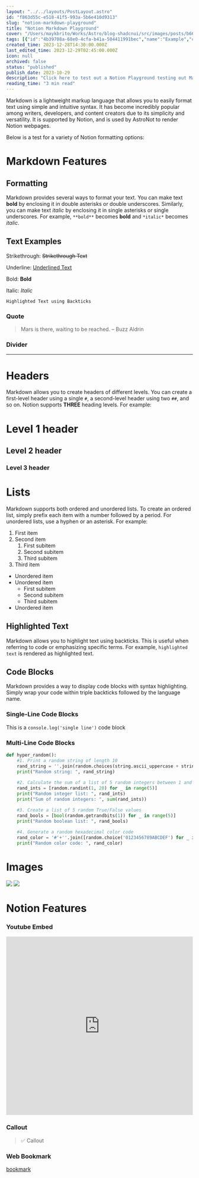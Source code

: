 ```yaml
---
layout: "../../layouts/PostLayout.astro"
id: "f863d55c-e518-41f5-993a-5b6e410d9313"
slug: "notion-markdown-playground"
title: "Notion Markdown Playground"
cover: "/Users/maykbrito/Works/Astro/blog-shadcnui/src/images/posts/b66f8d47a95064a61bd5e9ddc25aeebaa5356679bac5ceca7d3e26ef797f58c6-cover.jpg"
tags: [{"id":"4b39708a-68e0-4cfa-b41a-504411991bec","name":"Example","color":"green"},{"id":"4cde291b-ecb5-423e-be06-f0c133aeed53","name":"Tutorial","color":"brown"},{"id":"ad62e360-f369-4876-8be4-98844d48e4f8","name":"Playground","color":"red"}]
created_time: 2023-12-28T14:30:00.000Z
last_edited_time: 2023-12-29T02:45:00.000Z
icon: null
archived: false
status: "published"
publish_date: 2023-10-29
description: "Click here to test out a Notion Playground testing out Markdown formatting features from bold and italic to images, headers, and embeds"
reading_time: "3 min read"
---
```



Markdown is a lightweight markup language that allows you to easily format text using simple and intuitive syntax. It has become incredibly popular among writers, developers, and content creators due to its simplicity and versatility. It is supported by Notion, and is used by AstroNot to render Notion webpages.


Below is a test for a variety of Notion formatting options:


# Markdown Features


## Formatting


Markdown provides several ways to format your text. You can make text **bold** by enclosing it in double asterisks or double underscores. Similarly, you can make text _italic_ by enclosing it in single asterisks or single underscores. For example, `**bold**` becomes **bold** and `*italic*` becomes _italic_.


## Text Examples


Strikethrough: ~~Strikethrough Text~~


Underline: <u>Underlined Text</u>


Bold: **Bold**


Italic: _Italic_


`Highlighted Text using Backticks`


### Quote


> Mars is there, waiting to be reached. – Buzz Aldrin


### Divider


---


# Headers


Markdown allows you to create headers of different levels. You can create a first-level header using a single `#`, a second-level header using two `##`, and so on. Notion supports **THREE** heading levels. For example:


# Level 1 header


## Level 2 header


### Level 3 header


# Lists


Markdown supports both ordered and unordered lists. To create an ordered list, simply prefix each item with a number followed by a period. For unordered lists, use a hyphen or an asterisk. For example:

1. First item
2. Second item
	1. First subitem
	2. Second subitem
	3. Third subitem
3. Third item
- Unordered item
- Unordered item
	- First subitem
	- Second subitem
	- Third subitem
- Unordered item

## Highlighted Text


Markdown allows you to highlight text using backticks. This is useful when referring to code or emphasizing specific terms. For example, `highlighted text` is rendered as highlighted text.


## Code Blocks


Markdown provides a way to display code blocks with syntax highlighting. Simply wrap your code within triple backticks followed by the language name. 


### Single-Line Code Blocks


This is a `console.log('single line')` code block


### Multi-Line Code Blocks


```python
def hyper_random():
    #1. Print a random string of length 10
    rand_string = ''.join(random.choices(string.ascii_uppercase + string.digits, k=10))
    print("Random string: ", rand_string)
    
    #2. Calculate the sum of a list of 5 random integers between 1 and 20
    rand_ints = [random.randint(1, 20) for _ in range(5)]
    print("Random integer list: ", rand_ints)
    print("Sum of random integers: ", sum(rand_ints))

    #3. Create a list of 5 random True/False values
    rand_bools = [bool(random.getrandbits(1)) for _ in range(5)]
    print("Random boolean list: ", rand_bools)
    
    #4. Generate a random hexadecimal color code
    rand_color = '#'+''.join([random.choice('0123456789ABCDEF') for _ in range(6)])
    print("Random color code: ", rand_color)
```


# Images


<Image src="/images/posts/8857e3902f9bf0760b12c0cf5a3d13ed289f3e161559e405cd18a4f9b9eba8ff.jpg" />


<Image src="/images/posts/7950e4cdeae86e3118f3b65fe293ffd75d7a5cf22c1c66a14ab8b866e92ccd48.gif" />


# Notion Features


### Youtube Embed


<iframe width="100%" height="480" src="https://www.youtube.com/embed/5lDSSgHG4q0?si=RtlqhAlqw3seEQ9p" title="YouTube video player" frameborder="0" allow="accelerometer; autoplay; clipboard-write; encrypted-media; gyroscope; picture-in-picture; web-share" allowfullscreen></iframe>


### Callout


> ✅ Callout


### Web Bookmark


[bookmark](http://www.google.com)


